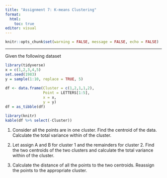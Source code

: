 ```yaml
---
title: "Assignment 7: K-means Clustering"
format: 
  html: 
    toc: true
editor: visual
---
```


```r
knitr::opts_chunk$set(warning = FALSE, message = FALSE, echo = FALSE)
```

------------------------------------------------------------------------

Given the following dataset

```r
library(tidyverse)
x = c(1,2,3,4,5)
set.seed(1983)
y = sample(1:10, replace = TRUE, 5)
  
df <- data.frame(Cluster = c(1,2,1,1,2),
                 Point = LETTERS[1:5],
                 x = x,
                 y = y)
df = as_tibble(df)

library(knitr)
kable(df %>% select(-Cluster))
```
1. Consider all the points are in one cluster.  Find the centroid of the data. Calculate the total variance within of the cluster. 

2. Let assign A and B for cluster 1 and the remainders for cluster 2. Find the two centroids of the two clusters and calculate the total variance within of the cluster. 

3. Calculate the distance of all the points to the two centroids. Reassign the points to the appropriate cluster.
